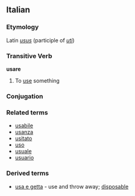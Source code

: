 ==Italian==
===Etymology===
Latin ''[[usus]]'' (participle of ''[[uti]]'')
===Transitive Verb===
'''usare'''

#To [[use]] something
===Conjugation===
{{it-conj-are|us|avere}}
===Related terms===
*[[usabile]]
*[[usanza]]
*[[usitato]]
*[[uso]]
*[[usuale]]
*[[usuario]]
<!--*[[usura]]?-->

===Derived terms===
*[[usa e getta]] - use and throw away; [[disposable]]